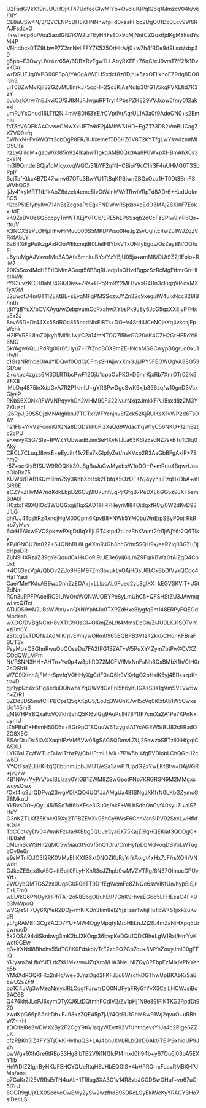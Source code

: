 U2FsdGVkX19nJUUHOjKT47UdfoeGlwMlYb+OvoluIQPqlQ6q1MmzcV04k/v6/3IY
CL8uUSw4N/3/QVCLNP5DH8KHNNhwfpFd0xzsPFbc2DgO01Do3Ecv9W6RAJFsdcxO
if+whxdp6b/VoaSaxdGN7iKW2izTEyH4FsT0x9qMjNnfCZGux6jdKgM8ksdYsM4P
VNridbck0TZ9LbwP7Z2rnNviIFFY7K525OrHIrA/j0+w7h4fRDe9d9Lsst/xbp39
g5pb+E3OwyUVr4zr65A/6DBXRvFgw7LLAbyRXEF+76qC/cJ9vmT7ff2fk1DvxKGu
wrDSUEJq0VPG90P3p8/YA0gA/WEUSxdcf8z8Djhj+5zxOFIlkhoEZ9dq8DO8i3n3
ujT6BZwMvKjiI82GZvML8nrkJ75opH+2ScJKjAeNuIp30fGT/5kgPVXLfid7K3zY
oJubzkXrw7nEJkviCD/SJtkNJFJwguRPTryl4PbsPZHE29VVJxow6fmy012akxkl
umRJYxOnud16LTfI2NI4mM80f63YE/rCVptlVrAqrUL1A3a0f9AdeON0+s2Emniu
fsT5cV6DFKA4OvweCMwXxUFTtvbF2j4MhW7JHD+EgZT73D82VmBUCagZX7VQ9sfq
5WNxN+Fv6WQYt2obDgP8FR/1lUlxeInefTD6HZ6V8T2kYTfgLwYswdzmtMlO5UTa
ItzLyQliIqM+gaoW6385n924lkahwTIgkqAMB0QkdAa8P0W+pXHBmAhX0s3cxYlN
mGI9QmdeIBQja1dMIcyxvqWQC/31bYF2qfN+CBipY9cC1Ir3F4uUHMG6T3SbPpI/
ScjTafKtkc4B7D47wnw67OTq3BwYU1TtBqKPBjwnZBGxOzq1HT0Dt3BmFSWVhQG5
ijJy41kyMRT1tb1kAbZ6dzek4eme5IvCtWlnMWrTRwIVRpTd8ADr6+KudUqkn8C5
rQtbP5tE1ybyKw714hBsZcgbsPcEgkFNDWwRSpziokeEdO3MAj28X/kF7EokxHdE
kK9ZsBVUe6Q5qcpyTmWTXEjYvTC6/LRE5hLP6Ssqb2dCcFzSPlw9InP6Qs+rtruV
K3NCXS9PLOFtphFwHiMuo000S5MKD/Wso0ReJp2svUghtE4w2u1WJZqzVR4fAbLY
6a64XiFgPutkzgAxROoWEkcnqtB0lJeIF8YbkVTxUNiIyEgqv/QsZeyBN/OQfuFl
u6ytuMgAJVsvofMe3ADAfa6mnkuBYo/YzYBjU05ju+amM6/DUt9Z2j1Eplo+RiM7
20KsSoz4McHEEtIOMmAGoqt56BBqRUadp1sOHvdBgpzSzRcMgEtfmrGfrHlbIAWk
rY93uvzKCjH8ahU4GiQDivs+7Rs+UPq9m9Y2MFBvvxG4Bn3cFigqVRiovMXfyX5M
J2uwdtD4mGT112EKtBL+sEyqMFgPMSSozvJYZn32c9xegulW4uIxNcc828IB/mth
tBiYgBYuX/bOVKAyq/wZebpvumOcPxahwXYbsPk9J8y6JcG5qxXX8jvP7HxsEx2J
8ev66D+Dr44Xx5SdROc855nadNixEi8Ts+DO+V4SrdIUCeNCjeXq4vkcajFpWchk
H2lFVREIUlmZ0jxyhfMifkJwjrC2a14mNTOQ7l5bvGG20oK4CZH2GrHERoYi96MG
Sk/Agw6QLJPdRg00r6fJ1yu7+17tZnoBOX9mZEHNcaMSGCwypB8grLcOxJ1Hv/lF
c1GrzNRfnbeGlAaYlDQwf0OdCjCFmsSHAjjwxXmGJjJPY5FEOWUgVA88G53GI7oe
2+ckpc4zgzs6M3DLRTtbcPwF12GjU1cpoOvPKGvD6mrKjxRb7XnrOTr02Ik6ZFX8
iMbDq4875lnXdpGvA7R2P1kmIU+gYRSPwDgcSwK9xjb896zq/w10gnD3VcxGiysP
RKbS6XDNxRFWVNPqyvhGn2MHM90F322lvurNxqzJmkkFPJi5sxddz2M3Y7XIuscL
j26RpJj39S5OjzMNAlghknJ7TCTx1WFYcnjhv8fZek52KjRUlKsX1vWP2d6TsDAY
h21Fb+YlvVzFcnmQfQNa8DGDakh0PizXaQd9Wdac1fqW1yC56NKU+1zmBztc2cPU
sFxevyXSG7SIe+IPWZYUbwadBzimSeHXvNIJLa63K6IzEscNZ7sxBTu1CIlq0Aky
CRCL7CLuqJ8wxE+eEyJih41v7Ee7kGIpfyZet/nsKVxp2R3AaGbBFgAxIP+7Shm0
r5Z+scrXsB1SUW9ROQKk39uSgBuJuGwMyobxW1oDO+P+mRuu4BqwrUoaaOiaRx75
XUW6dTAB1KQmBrm7Sy3KnbXbHxk2FbtqX5OzOF+N/4yyhluFzqHxDbA+atISlR8E
eCZYxZHvMA7ndKdkEbpD26Cvj9IU7uhhLqPjrGfqB7PeDXL6GG5z9JXF5emSdAbl
H0zIxTR9XQIOc3WUQGxgij1kpSADTHiR7HeyrMl84OidqxfR0y/0W2dKvD93JILG
dh/UJ4TcshRz4xndjHgM00Cpm6KpvB8+NWk5YM0buWnE/pSByP0ojrRkR+s7yMav
64rHEAlxwEVCSpkzwPXgDt8qYEjLRT4ktpd7tLbzRhXVunt2fd1jWjY6t2Q6Tlky
XP/lGNCU2In022+SJQNhBL8LgAXmRJGb3hhGYm5SQH9x/eeR2iq03GZuDjdHpaDR
ZuN9HXRzaZ39gYeQqudCxHsOoRl9jUE3e6yIj6iL/nZ9FqrkBWzGfAiZgD4Co0xt
+4O63ezVgA/QbOv2ZJo9H8M97ZmBbvukLyOAjHGsU6kCkBbDtVykQCdo4HaTYaoi
CaeYMeYKdcAB9wp0nhZzEOA+j+LLlpcAL0Fueo2yL3glXX+kEGVSKVlT+U5tZdNm
RCn3uRPFPAoeIRC9IUWOroWQNWJOBYPe8yLmUhC5+QFSHStZU3JAwmqwLvcQiTct
ATUDS9wN2uBsWWx//+nQXNlYphfJu0TXPZdHxe8IygfqEm148ERPyFQEOdMbdesh
wXOG/DVBgNCnH8vXTlG9OsOl+OKmjZoL9t4MmsDcGn/ZlJU9LKJ1SOTvIYxz8m6Y
zSItcg5vTDQN/JAdMlKrjlvEPmywORm0965BQBPB3V1z42kkbCHqnKFBraFBUTSx
PsyMo+QSGhnRwuQbQOseDu7FA2fPG1SZAT+W5PuXY4Zym7btPwXCVXZCOdQWLMFm
Nt/RSNN3HH+AHTn+Yo0p4w3phRD72MCFV/lMxNnFsNh8CxBMbX1h/CIH0r2sOSbH
W7C9iXmh3jFMnrSpvfqVQHHyXgCdF0aQ6h9VKvfgO2bHxiK5yj4Bl1xszpK+tswD
gjr1ypQc4xSf1g4eduDQhwhYYqUWVdOeEnl5h6yhUGAsS3s1gVmSVLVw5wn+Z/R1
3ZDd3DS5nufCTPBCpsQ5gXKpU5/EoJg3WGhK7w15cVq0i6xfAb1W5CwxeUq145mB
qM97HPY8QxaFxVO7khBvhQ5Kl6vlGg9AuPulN78YIfP7cmXa2A1Pe7KPnNxluymU
tZhPBuI1+HhmN50D6s+BGr9pO18QuuW6TzygstA1YcAGEW5/BU82cERxdOZG8X5C
BSArDt+Dx5XvXXaqhIFzVM6Vw0BgSAGSQDmvLZUj29ewzaSBTzll0lHfgqiCASXU
LYK6sLZc/fWTucDJwITrbzP//CbHFtmLUvX+7PW5bI4fgBVDIobLChQGpl12cw6D
YYQtTsa2UjHKHxjQ0b5nmJpbJMUT/eSa3awP7UpdG2xYwEKfBfw+DAjVGR+jvg7w
4B1NAv+YyPrV/oclBLlazy0YIGB1ZWM8ZSwGpotPNp7KRGRGN9M2MMgxswoysQwx
/Oxf4io9JrQDPvq23wgVOlXQO4UQ1JaAMgUa481SNgJXKfrN0LXbGZymcGZ8MkuU
YkRvsOO+/QyL45/5So7df6bKEse3I3u0s/nkF+WLbSdbOnCvf40syu7i+aiSZHuY
O3nKZTLKfZ5KbkKlRXy2TPBZEVXk95hCy9WsF6ChhVan5lRV92SxcLwHfkfsCsle
TdCCctVyDV04WmKFzrJa9XBbg5QUJe5ya6X75KajZi9gHQEKiaf3QODgC+HE8ahf
qMumScWSHIt2qMC5w5iau3f9oVf5hQ1Oru/CmHyfpDbMGvoqDBVoLWTugbCy8e6r
e9sMTnlOJO3I2RK0VMvEhKXfB8xt0NQZKbRyYnYAolgt4xHx7cF/rsXO4rVNwdrl
GJkeZESrjx8kA5C+ftBpji0FLyHXhR3cJZhpb0wMVZVTRg/8N37OImucCPUvYtf+
2WOybQMTGSZzx0UqaG0R0qTT9D1fEgWcmFe8ZNQc6sxVlKfUo/hypBiSjrE+LFm0
wEU/kQ6PNOyKHPfiTA+2oR8EbgOBuhEtP7GhKSHwaEG6q5LFHEeaC4F+9o3MWpoQ
wVG/e9F7Uy6XjYeR2DOj+nhKIXDn3km8eI2YjzTsar1whjHuTbW+51jixk2uKvdR
yL/gRAMBft3CgZAQD7YU+MW4OgyMpqfyM/bHELnJZj2fL4mZaNiHXpq5UrcwnuoD
5k2OSA944iSknbwg3mK2bJ2KOqp36bvpKeDGu1QDXRheLgW1Rxi/HmYvKwct0GEw
q3+irXNdl8Bhohv55dTCfiK0FdskoivTrE2zc9O2Cp7qu+5MYnZouyJmI00gTFIQ
YUysm2aLfluYJELrkZkUMxswuJZqXro1/HA3NeLNIZQy8PFbpEzMix/vPNYehq5b
YMdXdRGQRFKx2nHq/we+0JnzDgd2FKFJEu8WscfkDGThwUpBKAbK/SaBEwU2sZF9
bp1C4JVg3wMeaNmycIRLCqgfFJrwtrDQ0NUFyaFRyGfYvX3CalLHCWJsiBq3AC6B
Q474khtJLcPJ6xymDTyXJ6LtDQfmhFCdIV2/Zv1pHj1N9e89lPiKTKG2RpdDt9Z0
zwdKpG66p5AnitDh+EJ98kzZQE45p7jJ//4QtSU1GhM8w91Wj2qvuO+uRBhWZ++H
zDCifel8e3wDMXxBy2F2CgY9t6/1aqyWEv/t92VfUhtnqevsY1Ja4c2RIge6ZZuK
cfzRBKh5IZ4FYSTjOkKlHvlhuQS+LA/4bnJXVLRLbQIrD6AkGTBiPSxhidUP9JZh
pwWg+9XhGre6tRBp33Hg8IbTB2V9i1NGlcPf4mxd0h94b+y67Qu6j03pA5EXY1ib
HnWDIZ2IgjrByHKUFEHCYQUeRtqHSJHbEQGlS+4bHPROrrxFuavRMBKHPJMo/ena
q7GaKr2I25VRRsErTN4uAL+1TRlug3XA3G1v14R8vbJGCDSwOHuf+vo67uC5I7LJ
8OGR9gUjXLX0ScdveOwEMy2ySw2wzfhd895DRcLGyEkiWcKyYRAGYBHo7sIDecLS
